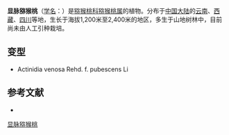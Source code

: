{{Speciesbox
| name = 显脉猕猴桃
| status = 
| status_system = 
| image =
| genus = Actinidia
| species = venosa
| authority = Rehd.
| subdivision_ranks =[[变型|变型]]
| subdivision =
* 显脉猕猴桃 ''A. v.'' f. ''venosa''
* [[柔毛猕猴桃|柔毛猕猴桃]] ''A. v.'' f. ''pubescens''
}}

'''显脉猕猴桃'''（[[学名|学名]]：{{lang|la|''Actinidia venosa''}}）是[[猕猴桃科|猕猴桃科]][[猕猴桃属|猕猴桃属]]的植物。分布于[[中国大陆|中国大陆]]的[[云南|云南]]、[[西藏|西藏]]、[[四川|四川]]等地，生长于海拔1,200米至2,400米的地区，多生于山地树林中，目前尚未由人工引种栽培。

== 变型 ==
* Actinidia venosa Rehd. f. pubescens Li

== 参考文献 ==
<div class="references-small">
* {{cite web| url =http://www.bioinfo.cn/db05/KmzwSpecies.php?action=view&id=414| title =显脉猕猴桃（变型）| work =《中国高等植物数据库全库》| publisher =中国科学院微生物研究所| author =昆明植物研究所| accessdate =2009-02-21| deadurl =yes| archiveurl =https://web.archive.org/web/20160305004456/http://www.bioinfo.cn/db05/KmzwSpecies.php?action=view&id=414| archivedate =2016-03-05}}
</div>
{{Taxonbar|from=Q11089116}}

[[Category:猕猴桃属|显脉猕猴桃]]


{{植物小作品}}